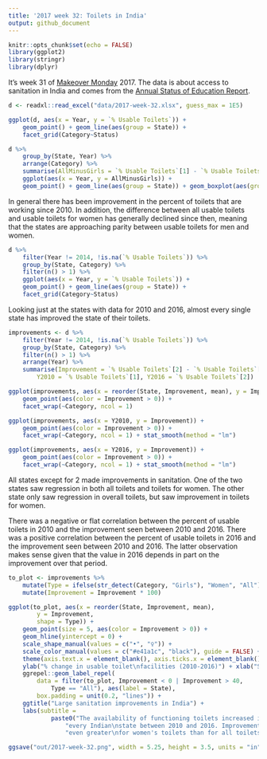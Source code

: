 ```yaml
---
title: '2017 week 32: Toilets in India'
output: github_document
---
```


```r
knitr::opts_chunk$set(echo = FALSE)
library(ggplot2)
library(stringr)
library(dplyr)
```

It's week 31 of [Makeover Monday](http://www.makeovermonday.co.uk/data/) 2017. The data is about access to sanitation in India and comes from the [Annual Status of Education Report](http://www.asercentre.org/p/289.html). 

```r
d <- readxl::read_excel("data/2017-week-32.xlsx", guess_max = 1E5)

ggplot(d, aes(x = Year, y = `% Usable Toilets`)) + 
    geom_point() + geom_line(aes(group = State)) + 
    facet_grid(Category~Status)

d %>% 
    group_by(State, Year) %>% 
    arrange(Category) %>% 
    summarise(AllMinusGirls = `% Usable Toilets`[1] - `% Usable Toilets`[2]) %>% 
    ggplot(aes(x = Year, y = AllMinusGirls)) + 
    geom_point() + geom_line(aes(group = State)) + geom_boxplot(aes(group = Year))
```

In general there has been improvement in the percent of toilets that are working since 2010. In addition, the difference between all usable toilets and usable toilets for women has generally declined since then, meaning that the states are approaching parity between usable toilets for men and women. 

```r
d %>% 
    filter(Year != 2014, !is.na(`% Usable Toilets`)) %>% 
    group_by(State, Category) %>% 
    filter(n() > 1) %>% 
    ggplot(aes(x = Year, y = `% Usable Toilets`)) + 
    geom_point() + geom_line(aes(group = State)) + 
    facet_grid(Category~Status)
```

Looking just at the states with data for 2010 and 2016, almost every single state has improved the state of their toilets. 

```r
improvements <- d %>% 
    filter(Year != 2014, !is.na(`% Usable Toilets`)) %>% 
    group_by(State, Category) %>% 
    filter(n() > 1) %>% 
    arrange(Year) %>% 
    summarise(Improvement = `% Usable Toilets`[2] - `% Usable Toilets`[1], 
        Y2010 = `% Usable Toilets`[1], Y2016 = `% Usable Toilets`[2])  

ggplot(improvements, aes(x = reorder(State, Improvement, mean), y = Improvement)) + 
    geom_point(aes(color = Improvement > 0)) + 
    facet_wrap(~Category, ncol = 1) 

ggplot(improvements, aes(x = Y2010, y = Improvement)) + 
    geom_point(aes(color = Improvement > 0)) + 
    facet_wrap(~Category, ncol = 1) + stat_smooth(method = "lm")

ggplot(improvements, aes(x = Y2016, y = Improvement)) + 
    geom_point(aes(color = Improvement > 0)) + 
    facet_wrap(~Category, ncol = 1) + stat_smooth(method = "lm") 
```

All states except for 2 made improvements in sanitation. One of the two states saw regression in both all toilets and toilets for women. The other state only saw regression in overall toilets, but saw improvement in toilets for women. 

There was a negative or flat correlation between the percent of usable toilets in 2010 and the improvement seen between 2010 and 2016. There was a positive correlation between the percent of usable toilets in 2016 and the improvement seen between 2010 and 2016. The latter observation makes sense given that the value in 2016 depends in part on the improvement over that period. 

```r

to_plot <- improvements %>% 
    mutate(Type = ifelse(str_detect(Category, "Girls"), "Women", "All")) %>% 
    mutate(Improvement = Improvement * 100)

ggplot(to_plot, aes(x = reorder(State, Improvement, mean), 
        y = Improvement,
        shape = Type)) + 
    geom_point(size = 5, aes(color = Improvement > 0)) + 
    geom_hline(yintercept = 0) + 
    scale_shape_manual(values = c("•", "♀")) + 
    scale_color_manual(values = c("#e41a1c", "black"), guide = FALSE) +
    theme(axis.text.x = element_blank(), axis.ticks.x = element_blank()) + 
    ylab("% change in usable toilet\nfacilities (2010-2016)") + xlab("State") + 
    ggrepel::geom_label_repel(
        data = filter(to_plot, Improvement < 0 | Improvement > 40, 
            Type == "All"), aes(label = State), 
        box.padding = unit(0.2, "lines")) + 
    ggtitle("Large sanitation improvements in India") + 
    labs(subtitle = 
            paste0("The availability of functioning toilets increased in almost ",
                "every Indian\nstate between 2010 and 2016. Improvements were ", 
                "even greater\nfor women's toilets than for all toilets."))

ggsave("out/2017-week-32.png", width = 5.25, height = 3.5, units = "in", dpi = 303)
```
